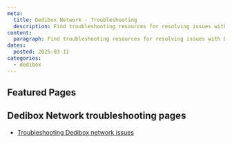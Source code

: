 ```yaml
---
meta:
  title: Dedibox Network - Troubleshooting
  description: Find troubleshooting resources for resolving issues with Dedibox Network.
content:
  paragraph: Find troubleshooting resources for resolving issues with Dedibox Network.
dates:
  posted: 2025-03-11
categories:
  - dedibox
---
```


<ProductHeader
  productName="Dedibox Network troubleshooting"
  productLogo="Dedibox Network"
  description="Learn how to fix common issues related to the network connectivity of your Dedibox server."
/>

## Featured Pages

<Grid>
    <DefaultCard
      title="Dedibox FAQ"
      description="General info on Dedibox servers."
      url="/faq/dedibox/"
      label="See more"
    />
    <DefaultCard
      title="Troubleshooting Dedibox network issues"
      description="Learn how to diagnose and interpret connectivity issues with the network of your Dedibox server."
      url="/dedibox-network/troubleshoot/network-troubleshooting/"
      label="See more"
    />
    <DefaultCard
      title="Dedibox anti-DDoS solutions"
      description="Scaleway provides comprehensive anti-DDoS protection for all its dedicated servers at no extra cost."
      url="/dedibox-network/reference-content/anti-ddos/"
      label="See more"
    />
</Grid>

## Dedibox Network troubleshooting pages

- [Troubleshooting Dedibox network issues](/dedibox-network/troubleshoot/network-troubleshooting/)

